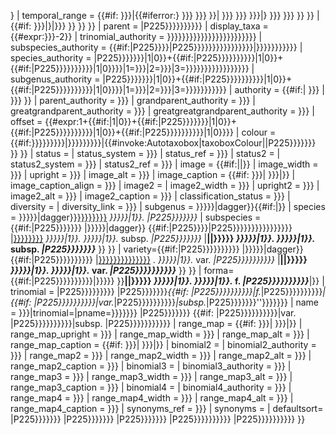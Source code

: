 <noinclude><!--
-======================================================================
-  Template:Infraspeciesbox - Generate a taxobox infobox for a rank
-  below species whose name is governed by the botanical code
-======================================================================
--
--   This template chooses parameters to send to {Taxobox/core}, to
--   generate a right-side taxobox infobox.  Most parameters are just
--   passed directly; some are explained with a comment.  When run as
--   stand-alone, the template shows Paeonia daurica subsp.
--   mlokosewitschii as sample output.
--
--   The genus name, specific epithet and infraspecific epithet must be
--   supplied separately: the combined taxon parameter cannot be used.
--
--   The genus name is then the entry into the taxonomic hierarchy.
--
-------------------------------- Invoke {Taxobox/core}
The nowiki that follows is needed because of parser bug T18700--></noinclude><nowiki/>{{Taxobox/core
<includeonly>| edit link = {{{edit link|{{{edit_link|编}}} }}}</includeonly><noinclude><!--
FOSSIL RANGE:
If the specified fossil range is a period supported by templates "period start" and "next period", then incorporate the specified range into template:Fossil range, having checked that it will display correctly.
Otherwise, just pass on the stated parameter.

--></noinclude>
| temporal_range = {{#if:{{{fossil_range|{{{fossil range|}}} }}}|{{#iferror:{{geological range|{{{temporal_range|{{{temporal range|{{{fossil_range|{{{fossil range|}}} }}} }}} }}} }}|{{{temporal_range|{{{temporal range|{{{fossil_range|{{{fossil range|}}} }}} }}} }}}|{{geological range|{{{temporal_range|{{{temporal range|{{{fossil_range|{{{fossil range|}}} }}} }}} }}} }} }} | {{#if:{{{oldest fossil|{{{oldest_fossil|}}} }}}|{{geological range|{{{oldest fossil|{{{oldest_fossil}}}}}}|{{{youngest fossil|{{{youngest_fossil|Recent}}}}}} }} }} }}<!-- 
PARENT: this parameter ought really be called "taxon", not "parent" -->
| parent = {{{parent|{{{genus|{{first word|{{Infraspeciesbox/search wikidata|Q7432|{{{from|<noinclude>Q6677356</noinclude>}}}|P225}}}}}}}}}}<!--
DISPLAY PARENTS:
 Number of immediate parents to display. Defaults to 1 to give the taxon some context.
-->
| display_taxa = {{#expr:{{{display parents|{{{display_parents|1}}}}}}-2}}<!--
AUTHORITY (etc):
In the format "author, year".  
-->
| trinomial_authority = {{{authority|{{{trinomial_authority|{{{trinomial authority|{{{varietas_authority|{{{varietas authority|{{{variety_authority|{{{variety authority|{{{subspecies_authority|{{{subspecies authority|<noinclude>(Lomakin) D.Y.Hong</noinclude>}}}}}}}}}}}}}}}}}}}}}}}}}}}
| subspecies_authority = {{#if:{{{varietas|{{{variety|{{last word|{{Infraspeciesbox/search wikidata|Q767728|{{{from|<noinclude>Q6677356</noinclude>}}}|P225}}}}{{{form|{{{forma|{{last word|{{Infraspeciesbox/search wikidata|Q279749|{{{from|<noinclude>Q6677356</noinclude>}}}|P225}}}}}}}}}}}}}}}}|{{{subspecies_authority|{{{subspecies authority|{{{parent_authority|{{{parent authority|}}}}}}}}}}}}}}
| species_authority = {{{species_authority|{{{species authority|{{{binomial_authority|{{{binomial authority|{{#switch:{{#expr:{{#if:{{{subspecies|{{last word|{{Infraspeciesbox/search wikidata|Q68947|{{{from|<noinclude>Q6677356</noinclude>}}}|P225}}}}}}}|1|0}}+{{#if:{{{varietas|{{{variety|{{last word|{{Infraspeciesbox/search wikidata|Q767728|{{{from|<noinclude>Q6677356</noinclude>}}}|P225}}}}}}}}}}|1|0}}+{{#if:{{{form|{{{forma|{{last word|{{Infraspeciesbox/search wikidata|Q279749|{{{from|<noinclude>Q6677356</noinclude>}}}|P225}}}}}}}}}}|1|0}}}}|1={{{parent_authority|{{{parent authority|}}}}}}|2={{{grandparent_authority|{{{grandparent authority|}}}}}}|3={{{greatgrandparent_authority|{{{greatgrandparent authority|}}}}}}}}}}}}}}}}}}}}
| subgenus_authority = {{{subgenus_authority|{{{subgenus authority|{{#switch:{{#expr:{{#if:{{{subspecies|{{last word|{{Infraspeciesbox/search wikidata|Q68947|{{{from|<noinclude>Q6677356</noinclude>}}}|P225}}}}}}}|1|0}}+{{#if:{{{varietas|{{{variety|{{last word|{{Infraspeciesbox/search wikidata|Q767728|{{{from|<noinclude>Q6677356</noinclude>}}}|P225}}}}}}}}}}|1|0}}+{{#if:{{{form|{{{forma|{{last word|{{Infraspeciesbox/search wikidata|Q279749|{{{from|<noinclude>Q6677356</noinclude>}}}|P225}}}}}}}}}}|1|0}}}}|1={{{grandparent_authority|{{{grandparent authority|}}}}}}|2={{{greatgrandparent_authority|{{{greatgrandparent authority|}}}}}}|3={{{greatgreatgrandparent_authority|{{{greatgreatgrandparent authority|}}}}}}}}}}}}}}<!--
The following are used by the automated taxobox system: -->
| authority =<!--此参数实为属学名作者
genus authority, = grandparent (or greatgrandparent, if subgenus specified) authority
 -->{{#if:{{{subgenus|}}}|{{{greatgrandparent authority|{{{greatgrandparent_authority|}}} }}} |{{{grandparent authority|{{{grandparent_authority|}}} }}} }}
| parent_authority = {{{parent_authority|{{{parent authority|}}}}}}
| grandparent_authority = {{{grandparent_authority|{{{grandparent authority|}}}}}}
| greatgrandparent_authority = {{{greatgrandparent_authority|{{{greatgrandparent authority|}}}}}}
| greatgreatgrandparent_authority = {{{greatgreatgrandparent_authority|{{{greatgreatgrandparent authority|}}}}}}
| offset = {{#expr:1+{{#if:{{{subgenus|}}}|1|0}}+{{#if:{{{subspecies|{{last word|{{Infraspeciesbox/search wikidata|Q68947|{{{from|<noinclude>Q6677356</noinclude>}}}|P225}}}}}}}|1|0}}+{{#if:{{{varietas|{{{variety|{{last word|{{Infraspeciesbox/search wikidata|Q767728|{{{from|<noinclude>Q6677356</noinclude>}}}|P225}}}}}}}}}}|1|0}}+{{#if:{{{form|{{{forma|{{last word|{{Infraspeciesbox/search wikidata|Q279749|{{{from|<noinclude>Q6677356</noinclude>}}}|P225}}}}}}}}}}|1|0}}}}
<noinclude><!--
 -- colour:  (Note UK spelling here) There are two cases:
 1) the parameter color_as has a value – the colour is found directly using {{Taxobox colour|color_as}}
 2) otherwise – Module:Autotaxobox|taxoboxColour searches up the taxonomic hierarchy to try to find a taxon that
    determines the taxobox colour
--></noinclude>
| colour  = {{#if:{{{color_as|{{{colour_as|{{{color as|{{{colour as|}}}}}}}}}}}}|{{Taxobox colour|{{{color_as|{{{colour_as|{{{color as|{{{colour as|}}}}}}}}}}}}}}|{{#invoke:Autotaxobox|taxoboxColour|{{{genus|{{first word|{{Infraspeciesbox/search wikidata|Q7432|{{{from|<noinclude>Q6677356</noinclude>}}}|P225}}}}}}} }} }}
| status  = {{{status|}}}
| status_system = {{{status system|{{{status_system|}}} }}}
| status_ref = {{{status ref|{{{status_ref|}}} }}}
| status2  = {{{status2|}}}
| status2_system = {{{status2 system|{{{status2_system|}}} }}}
| status2_ref = {{{status2 ref|{{{status2_ref|}}} }}}
| image = {{#if:{{{image|}}}|{{{image}}}|{{wikidata|property|raw|{{{from|<noinclude>Q6677356</noinclude>}}}|P18}}}}
| image_width = {{{image_width|{{{image width|}}} }}}
| upright = {{{image_upright|{{{image upright|}}}}}}
| image_alt = {{{image alt|{{{image_alt|}}} }}}
| image_caption = {{#if:{{{image caption|{{{image_caption|}}} }}}|{{{image caption|{{{image_caption}}} }}}|{{wikidata|qualifier|{{{from|<noinclude>Q6677356</noinclude>}}}|P18|P2096}}}}
| image_caption_align = {{{image caption align|{{{image_caption_align|center}}} }}}
| image2 = {{{image2|}}}
| image2_width = {{{image2 width|{{{image2_width|}}} }}}
| upright2 = {{{image2_upright|{{{image2 upright|}}}}}}
| image2_alt = {{{image2 alt|{{{image2_alt|}}}}}}
| image2_caption = {{{image2 caption|{{{image2_caption|}}}}}}
| classification_status = {{{classification status|{{{classification_status|}}} }}}
| diversity = {{{diversity|}}}
| diversity_link = {{{diversity link|{{{diversity_link|}}} }}}
| subgenus = {{Taxon info|{{{genus|{{first word|{{Infraspeciesbox/search wikidata|Q7432|{{{from|<noinclude>Q6677356</noinclude>}}}|P225}}}}}}}|dagger}}{{#if:{{{subgenus|}}}|''{{{subgenus}}}''}}
| species = {{Taxon info|{{{genus|{{first word|{{Infraspeciesbox/search wikidata|Q7432|{{{from|<noinclude>Q6677356</noinclude>}}}|P225}}}}}}}|dagger}}[[{{{species_link|{{{species link|{{Infraspeciesbox/search wikidata|Q7432|{{{from|<noinclude>Q6677356</noinclude>}}}}}}}}}}}]] ''{{str left|{{{genus|{{first word|{{Infraspeciesbox/search wikidata|Q7432|{{{from|<noinclude>Q6677356</noinclude>}}}|P225}}}}}}}|1}}. {{{species|{{last word|{{Infraspeciesbox/search wikidata|Q7432|{{{from|<noinclude>Q6677356</noinclude>}}}|P225}}}}}}}''
| subspecies = <!--
-->{{#if:{{{subspecies|{{last word|{{Infraspeciesbox/search wikidata|Q68947|{{{from|<noinclude>Q6677356</noinclude>}}}|P225}}}}}}}<!--
-->|{{Taxon info|{{{genus|{{first word|{{Infraspeciesbox/search wikidata|Q7432|{{{from|<noinclude>Q6677356</noinclude>}}}|P225}}}}}}}|dagger}}<!--
 -->{{#if:{{{variety|{{{varietas|{{last word|{{Infraspeciesbox/search wikidata|Q767728|{{{from|<noinclude>Q6677356</noinclude>}}}|P225}}}}{{{form|{{{forma|{{last word|{{Infraspeciesbox/search wikidata|Q279749|{{{from|<noinclude>Q6677356</noinclude>}}}|P225}}}}}}}}}}}}}}}}<!--
 -->|[[{{{subspecies_link|{{{subspecies link|{{Infraspeciesbox/search wikidata|Q68947|{{{from|<noinclude>Q6677356</noinclude>}}}}}}}}}}}]] ''{{str left|{{{genus|{{first word|{{Infraspeciesbox/search wikidata|Q7432|{{{from|<noinclude>Q6677356</noinclude>}}}|P225}}}}}}}|1}}. {{str left|{{{species|{{last word|{{Infraspeciesbox/search wikidata|Q7432|{{{from|<noinclude>Q6677356</noinclude>}}}|P225}}}}}}}|1}}.'' subsp. ''{{{subspecies|{{last word|{{Infraspeciesbox/search wikidata|Q68947|{{{from|<noinclude>Q6677356</noinclude>}}}|P225}}}}}}}''<!--
 -->|'''{{{name|{{#if:{{{from|<noinclude>Q6677356</noinclude>}}}|{{wikidata|label|{{{from|<noinclude>Q6677356</noinclude>}}}}}|{{BASEPAGENAME}}}}}}} ''{{str left|{{{genus|{{first word|{{Infraspeciesbox/search wikidata|Q7432|{{{from|<noinclude>Q6677356</noinclude>}}}|P225}}}}}}}|1}}. {{str left|{{{species|{{last word|{{Infraspeciesbox/search wikidata|Q7432|{{{from|<noinclude>Q6677356</noinclude>}}}|P225}}}}}}}|1}}.'' subsp. ''{{{subspecies|{{last word|{{Infraspeciesbox/search wikidata|Q68947|{{{from|<noinclude>Q6677356</noinclude>}}}|P225}}}}}}}'''''<!--
 -->}}<!--
-->}}
| variety={{#if:{{{variety|{{{varietas|{{last word|{{Infraspeciesbox/search wikidata|Q767728|{{{from|<noinclude>Q6677356</noinclude>}}}|P225}}}}}}}}}}<!--
-->|{{Taxon info|{{{genus|{{first word|{{Infraspeciesbox/search wikidata|Q7432|{{{from|<noinclude>Q6677356</noinclude>}}}|P225}}}}}}}|dagger}}<!--
 -->{{#if:{{{form|{{{forma|{{last word|{{Infraspeciesbox/search wikidata|Q279749|{{{from|<noinclude>Q6677356</noinclude>}}}|P225}}}}}}}}}}<!--
 -->|[[{{{varietas_link|{{{varietas link|{{{variety_link|{{{variety link|{{Infraspeciesbox/search wikidata|Q767728|{{{from|<noinclude>Q6677356</noinclude>}}}}}}}}}}}}}}}}}]] ''{{str left|{{{genus|<noinclude>Paeonia</noinclude>}}}|1}}. {{str left|{{{species|{{last word|{{Infraspeciesbox/search wikidata|Q7432|{{{from|<noinclude>Q6677356</noinclude>}}}|P225}}}}}}}|1}}.'' var. ''{{{variety|{{{varietas|{{last word|{{Infraspeciesbox/search wikidata|Q767728|{{{from|<noinclude>Q6677356</noinclude>}}}|P225}}}}}}}}}}''<!--
 -->|'''{{{name|{{#if:{{{from|<noinclude>Q6677356</noinclude>}}}|{{wikidata|label|{{{from|<noinclude>Q6677356</noinclude>}}}}}|{{BASEPAGENAME}}}}}}} ''{{str left|{{{genus|{{first word|{{Infraspeciesbox/search wikidata|Q7432|{{{from|<noinclude>Q6677356</noinclude>}}}|P225}}}}}}}|1}}. {{str left|{{{species|{{last word|{{Infraspeciesbox/search wikidata|Q7432|{{{from|<noinclude>Q6677356</noinclude>}}}|P225}}}}}}}|1}}.'' var. ''{{{variety|{{{varietas|{{last word|{{Infraspeciesbox/search wikidata|Q767728|{{{from|<noinclude>Q6677356</noinclude>}}}|P225}}}}}}}}}}'''''<!--
 -->}}<!--
-->}}
| forma={{#if:{{{form|{{{forma|{{last word|{{Infraspeciesbox/search wikidata|Q279749|{{{from|<noinclude>Q6677356</noinclude>}}}|P225}}}}}}}}}}|{{get dagger|{{{genus|{{first word|{{Infraspeciesbox/search wikidata|Q7432|{{{from|<noinclude>Q6677356</noinclude>}}}|P225}}}}}}} }}'''{{{name|{{#if:{{{from|<noinclude>Q6677356</noinclude>}}}|{{wikidata|label|{{{from|<noinclude>Q6677356</noinclude>}}}}}|{{BASEPAGENAME}}}}}}} ''{{str left|{{{genus|{{first word|{{Infraspeciesbox/search wikidata|Q7432|{{{from|<noinclude>Q6677356</noinclude>}}}|P225}}}}}}}|1}}. {{str left|{{{species|{{last word|{{Infraspeciesbox/search wikidata|Q7432|{{{from|<noinclude>Q6677356</noinclude>}}}|P225}}}}}}}|1}}.'' f. ''{{{form|{{{forma|{{last word|{{Infraspeciesbox/search wikidata|Q279749|{{{from|<noinclude>Q6677356</noinclude>}}}|P225}}}}}}}}}}'''''|}}
| trinomial = {{{trinomial|''{{first word|{{{genus|{{first word|{{Infraspeciesbox/search wikidata|Q7432|{{{from|<noinclude>Q6677356</noinclude>}}}|P225}}}}}}}}} {{{species|{{last word|{{Infraspeciesbox/search wikidata|Q7432|{{{from|<noinclude>Q6677356</noinclude>}}}|P225}}}}}}}'' {{#if: {{{form|{{{forma|{{last word|{{Infraspeciesbox/search wikidata|Q279749|{{{from|<noinclude>Q6677356</noinclude>}}}|P225}}}}}}}}}}|f. ''{{{form|{{{forma|{{last word|{{Infraspeciesbox/search wikidata|Q279749|{{{from|<noinclude>Q6677356</noinclude>}}}|P225}}}}}}}}}}''|{{#if: {{{variety|{{{varietas|{{last word|{{Infraspeciesbox/search wikidata|Q767728|{{{from|<noinclude>Q6677356</noinclude>}}}|P225}}}}}}}}}}|var. ''{{{variety|{{{varietas|{{last word|{{Infraspeciesbox/search wikidata|Q767728|{{{from|<noinclude>Q6677356</noinclude>}}}|P225}}}}}}}}}}''|subsp. ''{{{subspecies|{{last word|{{Infraspeciesbox/search wikidata|Q68947|{{{from|<noinclude>Q6677356</noinclude>}}}|P225}}}}}}}''}}}}}}}<!--
NAME :
 Genus + species + variety/subspecies
-->
| name = {{Infraspeciesbox/italic check|pagename={{PAGENAME}}|name={{{name|{{#if:{{{from|<noinclude>Q6677356</noinclude>}}}|{{wikidata|label|{{{from|<noinclude>Q6677356</noinclude>}}}}}|{{BASEPAGENAME}}}}}}}|trinomial={{{trinomial|}}}|pname={{first word|{{{genus|{{first word|{{Infraspeciesbox/search wikidata|Q7432|{{{from|<noinclude>Q6677356</noinclude>}}}|P225}}}}}}}}} {{{species|{{last word|{{Infraspeciesbox/search wikidata|Q7432|{{{from|<noinclude>Q6677356</noinclude>}}}|P225}}}}}}} {{#if: {{{variety|{{{varietas|{{last word|{{Infraspeciesbox/search wikidata|Q767728|{{{from|<noinclude>Q6677356</noinclude>}}}|P225}}}}}}}}}}|var. {{{variety|{{{varietas|{{last word|{{Infraspeciesbox/search wikidata|Q767728|{{{from|<noinclude>Q6677356</noinclude>}}}|P225}}}}}}}}}}|subsp. {{{subspecies|{{last word|{{Infraspeciesbox/search wikidata|Q68947|{{{from|<noinclude>Q6677356</noinclude>}}}|P225}}}}}}}}}}}
| range_map = {{#if:{{{range map|{{{range_map|}}} }}}|{{{range map|{{{range_map}}} }}}|{{wikidata|property|raw|{{{from|<noinclude>Q6677356</noinclude>}}}|P181}}}}
| range_map_upright = {{{range_map_upright|{{{range map upright|}}}}}}
| range_map_width = {{{range map width|{{{range_map_width|}}} }}}
| range_map_alt = {{{range map alt|{{{range_map_alt|}}} }}}
| range_map_caption = {{#if:{{{range map caption|{{{range_map_caption|}}} }}}|{{{range map caption|{{{range_map_caption}}} }}}|{{wikidata|qualifier|{{{from|<noinclude>Q6677356</noinclude>}}}|P181|P2096}}}}
| binomial2 = {{{binomial2|}}}
| binomial2_authority = {{{binomial2 authority|{{{binomial2_authority|}}} }}}
| range_map2 = {{{range map2|{{{range_map2|}}} }}}
| range_map2_width = {{{range map2 width| {{{range_map2_width|}}}}}}
| range_map2_alt = {{{range map2 alt|{{{range_map2_alt|}}} }}}
| range_map2_caption = {{{range map2 caption|{{{range_map2_caption|}}} }}}
| binomial3 = {{{binomial3|}}}
| binomial3_authority = {{{binomial3 authority|{{{binomial3_authority|}}} }}}
| range_map3 = {{{range map3|{{{range_map3|}}} }}}
| range_map3_width = {{{range map3 width|{{{range_map3_width|}}} }}}
| range_map3_alt = {{{range map3 alt|{{{range_map3_alt|}}} }}}
| range_map3_caption = {{{range map3 caption|{{{range_map3_caption|}}} }}}
| binomial4 = {{{binomial4|}}}
| binomial4_authority = {{{binomial4 authority|{{{binomial4_authority|}}} }}}
| range_map4 = {{{range map4|{{{range_map4|}}} }}}
| range_map4_width = {{{range map4 width|{{{range_map4_width|}}} }}}
| range_map4_alt = {{{range map4 alt|{{{range_map4_alt|}}} }}}
| range_map4_caption = {{{range map4 caption|{{{range_map4_caption|}}} }}}
| synonyms_ref = {{{synonyms ref|{{{synonyms_ref|}}} }}}
| synonyms = {{{synonyms|}}}
| defaultsort= {{{genus|{{first word|{{Infraspeciesbox/search wikidata|Q7432|{{{from|<noinclude>Q6677356</noinclude>}}}|P225}}}}{{PAGENAME}}}}} {{{species|{{last word|{{Infraspeciesbox/search wikidata|Q7432|{{{from|<noinclude>Q6677356</noinclude>}}}|P225}}}}}}} {{{subspecies|{{last word|{{Infraspeciesbox/search wikidata|Q68947|{{{from|<noinclude>Q6677356</noinclude>}}}|P225}}}}}}} {{{varietas|{{{variety|{{last word|{{Infraspeciesbox/search wikidata|Q767728|{{{from|<noinclude>Q6677356</noinclude>}}}|P225}}}}}}}}}} {{{forma|{{{form|{{last word|{{Infraspeciesbox/search wikidata|Q279749|{{{from|<noinclude>Q6677356</noinclude>}}}|P225}}}}}}}}}}
}}<noinclude>{{documentation}}</noinclude>
